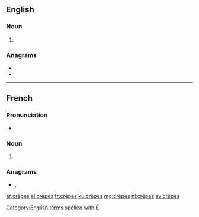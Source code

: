 {{also|crepes|crêpés|Crêpes}}
==English==

===Noun===
{{head|en|noun plural form}}

# {{plural of|crêpe|lang=en}}

===Anagrams===
* {{l|en|creeps}}
* {{l|en|respec}}

[[Category:English terms spelled with Ê]]

----

==French==

===Pronunciation===
* {{audio|Fr-les crêpes.ogg|audio|lang=fr}}

===Noun===
{{head|fr|noun plural form|g=?}}

# {{plural of|crêpe|lang=fr}}

===Anagrams===
* {{l|fr|perces}}, {{l|fr|percés}}

[[ar:crêpes]]
[[el:crêpes]]
[[fr:crêpes]]
[[ku:crêpes]]
[[mg:crêpes]]
[[nl:crêpes]]
[[sv:crêpes]]